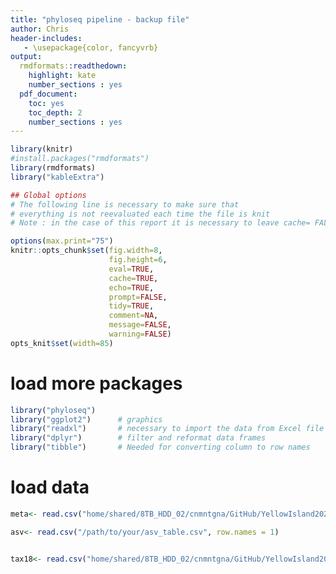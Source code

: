 ```yaml
---
title: "phyloseq pipeline - backup file"
author: Chris
header-includes:
   - \usepackage{color, fancyvrb}
output:
  rmdformats::readthedown:
    highlight: kate
    number_sections : yes    
  pdf_document: 
    toc: yes
    toc_depth: 2
    number_sections : yes
---
```


```r
library(knitr)
#install.packages("rmdformats")
library(rmdformats)
library("kableExtra")

## Global options
# The following line is necessary to make sure that 
# everything is not reevaluated each time the file is knit
# Note : in the case of this report it is necessary to leave cache= FALSE

options(max.print="75")
knitr::opts_chunk$set(fig.width=8, 
                      fig.height=6, 
                      eval=TRUE, 
                      cache=TRUE,
                      echo=TRUE,
                      prompt=FALSE,
                      tidy=TRUE,
                      comment=NA,
                      message=FALSE,
                      warning=FALSE)
opts_knit$set(width=85)
```

# load more packages
```r
library("phyloseq")
library("ggplot2")      # graphics
library("readxl")       # necessary to import the data from Excel file
library("dplyr")        # filter and reformat data frames
library("tibble")       # Needed for converting column to row names
```

# load data
```r

meta<- read.csv("home/shared/8TB_HDD_02/cnmntgna/GitHub/YellowIsland2023/data/yimetadata.csv")

asv<- read.csv("/path/to/your/asv_table.csv", row.names = 1)


tax18<- read.csv("home/shared/8TB_HDD_02/cnmntgna/GitHub/YellowIsland2023/data/Tronko_Results/Yellow_Sep5_q35_18S_Max5.txt")

```

